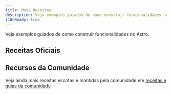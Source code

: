 ```yaml
---
title: Mais Receitas
description: Veja exemplos guiados de como construir funcionalidades no Astro.
i18nReady: true
---
```



Veja exemplos guiados de como construir funcionalidades no Astro.


## Receitas Oficiais

<RecipesNav />

## Recursos da Comunidade


<ReadMore>Veja ainda mais receitas escritas e mantidas pela comunidade em [receitas e guias da comunidade](/pt-br/community-resources/content/#receitas-e-guias)</ReadMore>
